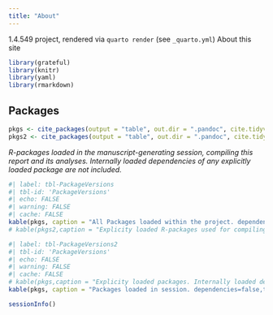 ---
title: "About"
---
1.4.549 project, rendered via `quarto render` (see `_quarto.yml`)
About this site
```{r}
library(grateful)
library(knitr)
library(yaml)
library(rmarkdown)
```


## Packages {.appendix}

```{r Package_Setup, message=FALSE,warning=FALSE,echo=F,include=F}
pkgs <- cite_packages(output = "table", out.dir = ".pandoc", cite.tidyverse = T, pkgs = "All", include.RStudio = T, dependencies = F)
pkgs2 <- cite_packages(output = "table", out.dir = ".pandoc", cite.tidyverse = T, pkgs = "Session", include.RStudio = T, dependencies = F)
```

_R-packages loaded in the manuscript-generating session, compiling this report and its analyses. Internally loaded dependencies of any explicitly loaded package are not included._



```{r}
#| label: tbl-PackageVersions
#| tbl-id: 'PackageVersions'
#| echo: FALSE
#| warning: FALSE
#| cache: FALSE
kable(pkgs, caption = "All Packages loaded within the project. dependencies=false,tidyverse=true - citepackages")
# kable(pkgs2,caption = "Explicity loaded R-packages used for compiling this report and its analyses. Internally loaded dependencies of any explicitly loaded package are not included.")
```

```{r}
#| label: tbl-PackageVersions2
#| tbl-id: 'PackageVersions'
#| echo: FALSE
#| warning: FALSE
#| cache: FALSE
# kable(pkgs,caption = "Explicity loaded packages. Internally loaded dependencies are not shown for brevity. - get_pkgs_info")
kable(pkgs, caption = "Packages loaded in session. dependencies=false,tidyverse=true - citepackages")
```



```{r}
sessionInfo()
```